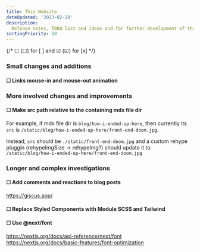 ```yaml
---
title: This Website
dateUpdated: '2023-02-20'
description:
  Release notes, TODO list and ideas and for further development of this site.
sortingPriority: 20
---
```


{/* &#9744; (☐) for [ ] and &#9745; (☑) for [x] */}

### Small changes and additions

#### &#9744; Links mouse-in and mouse-out animation

<p />

### More involved changes and improvements

#### &#9744; Make src path relative to the containing mdx file dir

For example, if mdx file dir is `blog/how-i-ended-up-here`, then currently its
`src` is `/static/blog/how-i-ended-up-here/front-end-doom.jpg`.

Instead, `src` should be `./static/front-end-doom.jpg` and a custom rehype
pluggin (rehypeImgSize -> rehypeImg?) should update it to
`/static/blog/how-i-ended-up-here/front-end-doom.jpg`

### Longer and complex investigations

#### &#9744; Add comments and reactions to blog posts

https://giscus.app/

#### &#9744; Replace Styled Components with Module SCSS and Tailwind

<p />

#### &#9744; Use @next/font

https://nextjs.org/docs/api-reference/next/font<br />
https://nextjs.org/docs/basic-features/font-optimization
